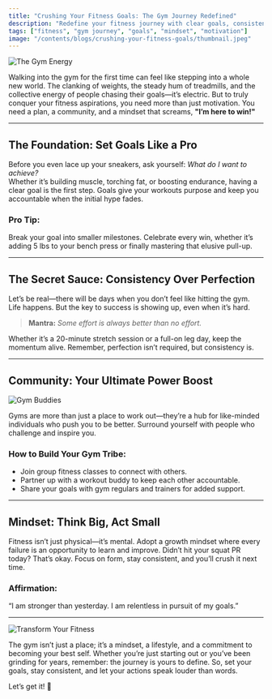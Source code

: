 ```yaml
---
title: "Crushing Your Fitness Goals: The Gym Journey Redefined"
description: "Redefine your fitness journey with clear goals, consistency, and a winning mindset. From beginners to pros, this guide is your go-to motivation."
tags: ["fitness", "gym journey", "goals", "mindset", "motivation"]
image: "/contents/blogs/crushing-your-fitness-goals/thumbnail.jpeg"
---
```



![The Gym Energy](https://via.placeholder.com/800x400?text=Feel+the+Energy+of+the+Gym)  

Walking into the gym for the first time can feel like stepping into a whole new world. The clanking of weights, the steady hum of treadmills, and the collective energy of people chasing their goals—it’s electric. But to truly conquer your fitness aspirations, you need more than just motivation. You need a plan, a community, and a mindset that screams, **"I’m here to win!"**

---

## The Foundation: Set Goals Like a Pro  

Before you even lace up your sneakers, ask yourself: *What do I want to achieve?*  
Whether it’s building muscle, torching fat, or boosting endurance, having a clear goal is the first step. Goals give your workouts purpose and keep you accountable when the initial hype fades.  

### Pro Tip:  
Break your goal into smaller milestones. Celebrate every win, whether it’s adding 5 lbs to your bench press or finally mastering that elusive pull-up.  

---

## The Secret Sauce: Consistency Over Perfection  

Let’s be real—there will be days when you don’t feel like hitting the gym. Life happens. But the key to success is showing up, even when it’s hard.  

> **Mantra:** *Some effort is always better than no effort.*  

Whether it’s a 20-minute stretch session or a full-on leg day, keep the momentum alive. Remember, perfection isn’t required, but consistency is.  

---

## Community: Your Ultimate Power Boost  

![Gym Buddies](https://via.placeholder.com/800x400?text=Find+Your+Fitness+Tribe)  

Gyms are more than just a place to work out—they’re a hub for like-minded individuals who push you to be better. Surround yourself with people who challenge and inspire you.  

### How to Build Your Gym Tribe:  
- Join group fitness classes to connect with others.  
- Partner up with a workout buddy to keep each other accountable.  
- Share your goals with gym regulars and trainers for added support.  

---

## Mindset: Think Big, Act Small  

Fitness isn’t just physical—it’s mental. Adopt a growth mindset where every failure is an opportunity to learn and improve. Didn’t hit your squat PR today? That’s okay. Focus on form, stay consistent, and you’ll crush it next time.  

### Affirmation:  
“I am stronger than yesterday. I am relentless in pursuit of my goals.”  

---

![Transform Your Fitness](https://via.placeholder.com/800x400?text=Transform+Your+Fitness+Journey)  

The gym isn’t just a place; it’s a mindset, a lifestyle, and a commitment to becoming your best self. Whether you’re just starting out or you’ve been grinding for years, remember: the journey is yours to define. So, set your goals, stay consistent, and let your actions speak louder than words.  

Let’s get it! 💪  
